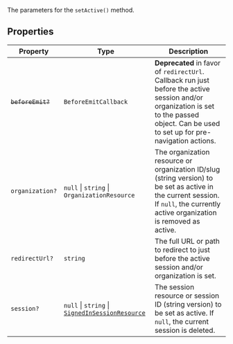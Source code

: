 The parameters for the `setActive()` method.

## Properties

| Property | Type | Description |
| ------ | ------ | ------ |
| <a id="beforeemit"></a> ~~`beforeEmit?`~~ | `BeforeEmitCallback` | **Deprecated** in favor of `redirectUrl`. Callback run just before the active session and/or organization is set to the passed object. Can be used to set up for pre-navigation actions. |
| <a id="organization"></a> `organization?` | `null` \| `string` \| `OrganizationResource` | The organization resource or organization ID/slug (string version) to be set as active in the current session. If `null`, the currently active organization is removed as active. |
| <a id="redirecturl"></a> `redirectUrl?` | `string` | The full URL or path to redirect to just before the active session and/or organization is set. |
| <a id="session"></a> `session?` | `null` \| `string` \| [`SignedInSessionResource`](../type-aliases/signed-in-session-resource.mdx) | The session resource or session ID (string version) to be set as active. If `null`, the current session is deleted. |
